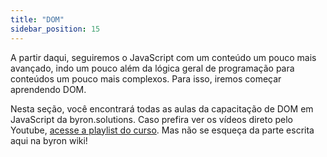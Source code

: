 ```yaml
---
title: "DOM"
sidebar_position: 15
---
```


A partir daqui, seguiremos o JavaScript com um conteúdo um pouco mais avançado, indo um pouco além da lógica geral de programação para conteúdos um pouco mais complexos. Para isso, iremos começar aprendendo DOM.

Nesta seção, você encontrará todas as aulas da capacitação de DOM em JavaScript da byron.solutions. Caso prefira ver os vídeos direto pelo Youtube, [acesse a playlist do curso](https://www.youtube.com/playlist?list=PLc77ERAwzB_3r3vgQetLI56inOlKdBr8_). Mas não se esqueça da parte escrita aqui na byron wiki!
